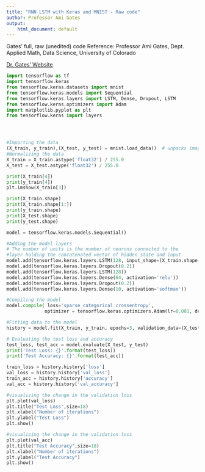 ```yaml
---
title: "RNN LSTM with Keras and MNIST - Raw code"
author: Professor Ami Gates
output:
    html_document: default
---
```


Gates' full, raw (unedited) code
Reference: Professor Ami Gates, Dept. Applied Math, Data Science, University of Colorado

[Dr. Gates' Website](https://gatesboltonanalytics.com/?page_id=715)

```python
import tensorflow as tf
import tensorflow.keras
from tensorflow.keras.datasets import mnist
from tensorflow.keras.models import Sequential
from tensorflow.keras.layers import LSTM, Dense, Dropout, LSTM
from tensorflow.keras.optimizers import Adam
import matplotlib.pyplot as plt
from tensorflow.keras import layers




#Importing the data
(X_train, y_train),(X_test, y_test) = mnist.load_data()  # unpacks images to x_train/x_test and labels to y_train/y_test
#Normalizing the data
X_train = X_train.astype('float32') / 255.0
X_test = X_test.astype('float32') / 255.0

print(X_train[4])
print(y_train[4])
plt.imshow(X_train[3]) 

print(X_train.shape)
print(X_train.shape[1:])
print(y_train.shape)
print(X_test.shape)
print(y_test.shape)

model = tensorflow.keras.models.Sequential()

#Adding the model layers
# The number of units is the number of neurons connected to the 
#layer holding the concatenated vector of hidden state and input
model.add(tensorflow.keras.layers.LSTM(128, input_shape=(X_train.shape[1:]), return_sequences=True))
model.add(tensorflow.keras.layers.Dropout(0.2))
model.add(tensorflow.keras.layers.LSTM(128))
model.add(tensorflow.keras.layers.Dense(64, activation='relu'))
model.add(tensorflow.keras.layers.Dropout(0.2))
model.add(tensorflow.keras.layers.Dense(10, activation='softmax'))

#Compiling the model
model.compile( loss='sparse_categorical_crossentropy', 
              optimizer = tensorflow.keras.optimizers.Adam(lr=0.001, decay=1e-6), metrics=['accuracy'] )

#Fitting data to the model
history = model.fit(X_train, y_train, epochs=3, validation_data=(X_test, y_test))

# Evaluating the test loss and accuracy
test_loss, test_acc = model.evaluate(X_test, y_test)
print('Test Loss: {}'.format(test_loss))
print('Test Accuracy: {}'.format(test_acc))

train_loss = history.history['loss']
val_loss = history.history['val_loss']
train_acc = history.history['accuracy']
val_acc = history.history['val_accuracy']

#visualizing the change in the validation loss
plt.plot(val_loss) 
plt.title("Test Loss",size=18)
plt.xlabel("Number of iterations") 
plt.ylabel("Test Loss") 
plt.show() 

#visualizing the change in the validation loss
plt.plot(val_acc) 
plt.title("Test Accuracy",size=18)
plt.xlabel("Number of iterations") 
plt.ylabel("Test Accuracy") 
plt.show() 
```
